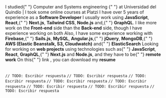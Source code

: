 <TextWithEmoji emoji="📚">
  I studied{" "}
  <Link href="https://www.uniquindio.edu.co/programas/publicaciones/271/ingenieria-de-sistemas-y-computacion">
    Computer and Systems engineering
  </Link>{" "}
  at <Link href="https://www.uniquindio.edu.co">Universidad del Quindío</Link> | I took
  some online courses at <Link href="https://platzi.com/p/diegofrayo/">Platzi</Link>
</TextWithEmoji>
<TextWithEmoji emoji="👨‍💻">
  I have over 5 years of experience as a <strong>Software Developer</strong>
</TextWithEmoji>
<TextWithEmoji emoji="🛠️">
  I usually work using <strong>JavaScript</strong>, <strong>React</strong>,{" "}
  <strong>Next.js</strong>, <strong>Tailwind CSS</strong>, <strong>Node.js</strong> and,{" "}
  <strong>GraphQL</strong>. I like more work on the <strong>Front-end</strong> side than
  the <strong>Back-end</strong> side, though I have experience working on both
</TextWithEmoji>
<TextWithEmoji emoji="🤓">
  Also, I have some experience working with <strong>Firebase</strong>,{" "}
  <strong>Sails.js</strong>, <strong>MySQL</strong>, <strong>Angular.js</strong>,{" "}
  <strong>jQuery</strong>, <strong>MongoDB</strong>,{" "}
  <strong>AWS (Elastic Beanstalk, S3, Cloudwatch)</strong> and{" "}
  <strong>ElasticSearch</strong>
</TextWithEmoji>
<TextWithEmoji emoji="🔍">
  Looking for working on <strong>web projects</strong> using technologies such as{" "}
  <strong>JavaScript</strong>, <strong>React</strong>, <strong>GraphQL</strong>,{" "}
  <strong>Next.js</strong> and <strong>Node.js</strong>, and they have to be{" "}
  <strong>remote work</strong>
</TextWithEmoji>
<TextWithEmoji emoji="🗒️">
  On this{" "}
  <Link href="https://drive.google.com/file/d/1julNph_rLtDASwn6LPCrz3ZU7BwOqObJ/view?usp=sharing">
    link
  </Link>
  , you can download my <strong>resume</strong>
</TextWithEmoji>

<br />

<ResumeTimeline title="Timeline" timeline={DATA.resume.timeline} />

<br />
<br />

<ResumeFAQ>
  <ResumeFAQItem question="Feature del cual me siento más orgulloso de haber implementado">
    <code>// TODO: Escribir respuesta</code>
  </ResumeFAQItem>
  <ResumeFAQItem question="[Bug / Error] más dificil de solucionar">
    <code>// TODO: Escribir respuesta</code>
  </ResumeFAQItem>
  <ResumeFAQItem question="El peor error que he cometido trabajando">
    <code>// TODO: Escribir respuesta</code>
  </ResumeFAQItem>
  <ResumeFAQItem question="[Herramienta / Librería / Framework] más díficil de entender o de trabajar">
    <code>// TODO: Escribir respuesta</code>
  </ResumeFAQItem>
  <ResumeFAQItem question="Tecnologías con las que más disfruto trabajar">
    <code>// TODO: Escribir respuesta</code>
  </ResumeFAQItem>
  <ResumeFAQItem question="Tecnologías con las cuales tengo más experiencia">
    <code>// TODO: Escribir respuesta</code>
  </ResumeFAQItem>
  <ResumeFAQItem question="Tecnologías con las que he trabajado pero casi no uso y tengo poca experiencia">
    <code>// TODO: Escribir respuesta</code>
  </ResumeFAQItem>
  <ResumeFAQItem question="¿Front-end / Back-end / Full-stack?">
    <code>// TODO: Escribir respuesta</code>
  </ResumeFAQItem>
</ResumeFAQ>
